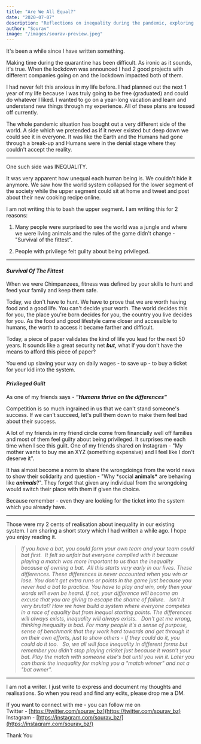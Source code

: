 ```yaml
---
title: "Are We All Equal?"
date: "2020-07-07"
description: "Reflections on inequality during the pandemic, exploring the concept of survival of the fittest in modern society and the phenomenon of privileged guilt."
author: "Sourav"
image: "/images/sourav-preview.jpeg"
---
```


It's been a while since I have written something.

Making time during the quarantine has been difficult. As ironic as it sounds, it's true. When the lockdown was announced I had 2 good projects with different companies going on and the lockdown impacted both of them.

I had never felt this anxious in my life before. I had planned out the next 1 year of my life because I was truly going to be free (graduated) and could do whatever I liked. I wanted to go on a year-long vacation and learn and understand new things through my experience. All of these plans are tossed off currently.

The whole pandemic situation has bought out a very different side of the world. A side which we pretended as if it never existed but deep down we could see it in everyone. It was like the Earth and the Humans had gone through a break-up and Humans were in the denial stage where they couldn't accept the reality.

---

One such side was INEQUALITY.

It was very apparent how unequal each human being is. We couldn't hide it anymore. We saw how the world system collapsed for the lower segment of the society while the upper segment could sit at home and tweet and post about their new cooking recipe online.

I am not writing this to bash the upper segment. I am writing this for 2 reasons:

1. Many people were surprised to see the world was a jungle and where we were living animals and the rules of the game didn't change - "Survival of the fittest".

2. People with privilege felt guilty about being privileged.

---

#### _Survival Of The Fittest_

When we were Chimpanzees, fitness was defined by your skills to hunt and feed your family and keep them safe.

Today, we don't have to hunt. We have to prove that we are worth having food and a good life. You can't decide your worth. The world decides this for you, the place you're born decides for you, the country you live decides for you. As the food and good lifestyle came closer and accessible to humans, the worth to access it became farther and difficult.

Today, a piece of paper validates the kind of life you lead for the next 50 years. It sounds like a great security net **_but,_** what if you don't have the means to afford this piece of paper?

You end up slaving your way on daily wages - to save up - to buy a ticket for your kid into the system.

#### **_Privileged Guilt_**

As one of my friends says - **_"Humans thrive on the differences"_**

Competition is so much ingrained in us that we can't stand someone's success. If we can't succeed, let's pull them down to make them feel bad about their success.

A lot of my friends in my friend circle come from financially well off families and most of them feel guilty about being privileged. It surprises me each time when I see this guilt. One of my friends shared on Instagram - "My mother wants to buy me an XYZ (something expensive) and I feel like I don't deserve it".

It has almost become a norm to share the wrongdoings from the world news to show their solidarity and question - "Why \*social **animals\*** are behaving like **_animals_**?". They forget that given any individual from the wrongdoing would switch their place with them if given the choice.

Because remember - even they are looking for the ticket into the system which you already have.

---

Those were my 2 cents of realisation about inequality in our existing system. I am sharing a short story which I had written a while ago. I hope you enjoy reading it.

> _If you have a bat, you could form your own team and your team could bat first. ⁣
> It felt so unfair but everyone complied with it because playing a match was more important to us than the inequality because of owning a bat.⁣
> ⁣
> All this starts very early in our lives. These differences. These differences is never accounted when you win or lose. You don't get extra runs or points in the game just because you never had a bat to practice. You have to play and win, only then your words will even be heard. If not, your difference will become an excuse that you are giving to escape the shame of failure. ⁣
> ⁣
> Isn't it very brutal? How we have build a system where everyone competes in a race of equality but from inequal starting points. The differences will always exists, inequality will always exists. ⁣
> ⁣
> Don't get me wrong, thinking inequality is bad. For many people it's a sense of purpose, sense of benchmark that they work hard towards and get through it on their own efforts, just to show others - If they could do it, you could do it too. ⁣
> ⁣
> So, we all will face inequality in different forms but remember you didn't stop playing cricket just because it wasn't your bat. Play the match with someone else's bat until you win it. Later you can thank the inequality for making you a "match winner" and not a "bat owner"._

---

I am not a writer. I just write to express and document my thoughts and realisations. So when you read and find any edits, please drop me a DM.

If you want to connect with me - you can follow me on  
Twitter - [https://twitter.com/sourav_bz](https://twitter.com/sourav_bz)  
Instagram - [https://instagram.com/sourav_bz/](https://instagram.com/sourav_bz/)

Thank You
